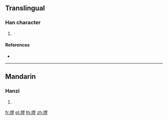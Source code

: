{{character info/new}}
==Translingual==

===Han character===
{{Han char|rn=86|rad=火|as=11|sn=15|four=|canj=FSMH|ids=⿰火翏}}

# {{defn|Han|sort=火11}}

====References====
* {{Han ref|kx=0681.020|dkj=19354|dj=1092.190|hdz=32230.020|uh=71AE|ud=29102}}

----

==Mandarin==

===Hanzi===
{{cmn-hanzi|pin=[[liáo]] ([[liao2]])|wg=liao<sup>2</sup>}}

# {{defn|lang=cmn|sort=火11}}

[[fr:熮]]
[[pl:熮]]
[[th:熮]]
[[zh:熮]]